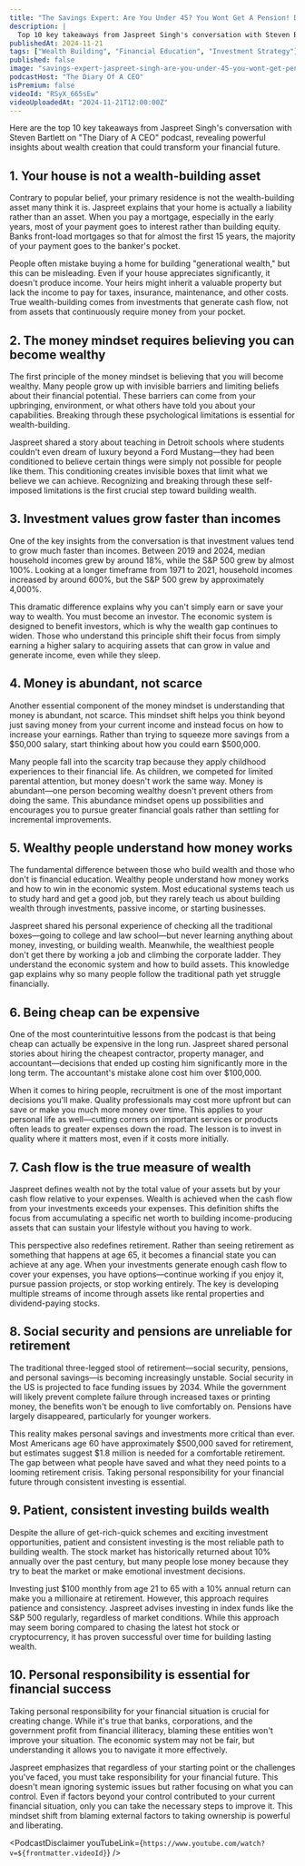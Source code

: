 ```yaml
---
title: "The Savings Expert: Are You Under 45? You Wont Get A Pension! Dont Buy A House! - Jaspreet Singh"
description: |
  Top 10 key takeaways from Jaspreet Singh's conversation with Steven Bartlett on "The Diary of A CEO" podcast, revealing powerful insights about wealth creation that could transform your financial future.
publishedAt: 2024-11-21
tags: ["Wealth Building", "Financial Education", "Investment Strategy"]
published: false
image: "savings-expert-jaspreet-singh-are-you-under-45-you-wont-get-pension-dont-buy-house.jpg"
podcastHost: "The Diary Of A CEO"
isPremium: false
videoId: "RSyX_665sEw"
videoUploadedAt: "2024-11-21T12:00:00Z"
---
```



<PodcastSummaryPageLayout frontmatter={frontmatter}>

Here are the top 10 key takeaways from Jaspreet Singh's conversation with Steven Bartlett on "The Diary of A CEO" podcast, revealing powerful insights about wealth creation that could transform your financial future.

## 1. Your house is not a wealth-building asset

Contrary to popular belief, your primary residence is not the wealth-building asset many think it is. Jaspreet explains that your home is actually a liability rather than an asset. When you pay a mortgage, especially in the early years, most of your payment goes to interest rather than building equity. Banks front-load mortgages so that for almost the first 15 years, the majority of your payment goes to the banker's pocket.

People often mistake buying a home for building "generational wealth," but this can be misleading. Even if your house appreciates significantly, it doesn't produce income. Your heirs might inherit a valuable property but lack the income to pay for taxes, insurance, maintenance, and other costs. True wealth-building comes from investments that generate cash flow, not from assets that continuously require money from your pocket.

## 2. The money mindset requires believing you can become wealthy

The first principle of the money mindset is believing that you will become wealthy. Many people grow up with invisible barriers and limiting beliefs about their financial potential. These barriers can come from your upbringing, environment, or what others have told you about your capabilities. Breaking through these psychological limitations is essential for wealth-building.

Jaspreet shared a story about teaching in Detroit schools where students couldn't even dream of luxury beyond a Ford Mustang—they had been conditioned to believe certain things were simply not possible for people like them. This conditioning creates invisible boxes that limit what we believe we can achieve. Recognizing and breaking through these self-imposed limitations is the first crucial step toward building wealth.

## 3. Investment values grow faster than incomes

One of the key insights from the conversation is that investment values tend to grow much faster than incomes. Between 2019 and 2024, median household incomes grew by around 18%, while the S&P 500 grew by almost 100%. Looking at a longer timeframe from 1971 to 2021, household incomes increased by around 600%, but the S&P 500 grew by approximately 4,000%.

This dramatic difference explains why you can't simply earn or save your way to wealth. You must become an investor. The economic system is designed to benefit investors, which is why the wealth gap continues to widen. Those who understand this principle shift their focus from simply earning a higher salary to acquiring assets that can grow in value and generate income, even while they sleep.

## 4. Money is abundant, not scarce

Another essential component of the money mindset is understanding that money is abundant, not scarce. This mindset shift helps you think beyond just saving money from your current income and instead focus on how to increase your earnings. Rather than trying to squeeze more savings from a $50,000 salary, start thinking about how you could earn $500,000.

Many people fall into the scarcity trap because they apply childhood experiences to their financial life. As children, we competed for limited parental attention, but money doesn't work the same way. Money is abundant—one person becoming wealthy doesn't prevent others from doing the same. This abundance mindset opens up possibilities and encourages you to pursue greater financial goals rather than settling for incremental improvements.

## 5. Wealthy people understand how money works

The fundamental difference between those who build wealth and those who don't is financial education. Wealthy people understand how money works and how to win in the economic system. Most educational systems teach us to study hard and get a good job, but they rarely teach us about building wealth through investments, passive income, or starting businesses.

Jaspreet shared his personal experience of checking all the traditional boxes—going to college and law school—but never learning anything about money, investing, or building wealth. Meanwhile, the wealthiest people don't get there by working a job and climbing the corporate ladder. They understand the economic system and how to build assets. This knowledge gap explains why so many people follow the traditional path yet struggle financially.

## 6. Being cheap can be expensive

One of the most counterintuitive lessons from the podcast is that being cheap can actually be expensive in the long run. Jaspreet shared personal stories about hiring the cheapest contractor, property manager, and accountant—decisions that ended up costing him significantly more in the long term. The accountant's mistake alone cost him over $100,000.

When it comes to hiring people, recruitment is one of the most important decisions you'll make. Quality professionals may cost more upfront but can save or make you much more money over time. This applies to your personal life as well—cutting corners on important services or products often leads to greater expenses down the road. The lesson is to invest in quality where it matters most, even if it costs more initially.

## 7. Cash flow is the true measure of wealth

Jaspreet defines wealth not by the total value of your assets but by your cash flow relative to your expenses. Wealth is achieved when the cash flow from your investments exceeds your expenses. This definition shifts the focus from accumulating a specific net worth to building income-producing assets that can sustain your lifestyle without you having to work.

This perspective also redefines retirement. Rather than seeing retirement as something that happens at age 65, it becomes a financial state you can achieve at any age. When your investments generate enough cash flow to cover your expenses, you have options—continue working if you enjoy it, pursue passion projects, or stop working entirely. The key is developing multiple streams of income through assets like rental properties and dividend-paying stocks.

## 8. Social security and pensions are unreliable for retirement

The traditional three-legged stool of retirement—social security, pensions, and personal savings—is becoming increasingly unstable. Social security in the US is projected to face funding issues by 2034. While the government will likely prevent complete failure through increased taxes or printing money, the benefits won't be enough to live comfortably on. Pensions have largely disappeared, particularly for younger workers.

This reality makes personal savings and investments more critical than ever. Most Americans age 60 have approximately $500,000 saved for retirement, but estimates suggest $1.8 million is needed for a comfortable retirement. The gap between what people have saved and what they need points to a looming retirement crisis. Taking personal responsibility for your financial future through consistent investing is essential.

## 9. Patient, consistent investing builds wealth

Despite the allure of get-rich-quick schemes and exciting investment opportunities, patient and consistent investing is the most reliable path to building wealth. The stock market has historically returned about 10% annually over the past century, but many people lose money because they try to beat the market or make emotional investment decisions.

Investing just $100 monthly from age 21 to 65 with a 10% annual return can make you a millionaire at retirement. However, this approach requires patience and consistency. Jaspreet advises investing in index funds like the S&P 500 regularly, regardless of market conditions. While this approach may seem boring compared to chasing the latest hot stock or cryptocurrency, it has proven successful over time for building lasting wealth.

## 10. Personal responsibility is essential for financial success

Taking personal responsibility for your financial situation is crucial for creating change. While it's true that banks, corporations, and the government profit from financial illiteracy, blaming these entities won't improve your situation. The economic system may not be fair, but understanding it allows you to navigate it more effectively.

Jaspreet emphasizes that regardless of your starting point or the challenges you've faced, you must take responsibility for your financial future. This doesn't mean ignoring systemic issues but rather focusing on what you can control. Even if factors beyond your control contributed to your current financial situation, only you can take the necessary steps to improve it. This mindset shift from blaming external factors to taking ownership is powerful and liberating.

<PodcastDisclaimer
  youTubeLink={`https://www.youtube.com/watch?v=${frontmatter.videoId}`}
/>

</PodcastSummaryPageLayout>
